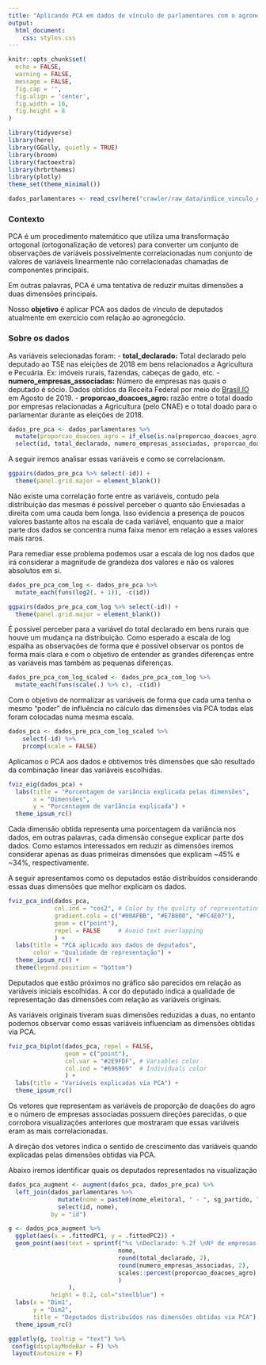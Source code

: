 ```yaml
---
title: "Aplicando PCA em dados de vínculo de parlamentares com o agronegócio"
output: 
  html_document:
    css: styles.css
---
```


```r
knitr::opts_chunk$set(
  echo = FALSE,
  warning = FALSE,
  message = FALSE,
  fig.cap = '',
  fig.align = 'center',
  fig.width = 10,
  fig.height = 8
)
```

```r
library(tidyverse)
library(here)
library(GGally, quietly = TRUE)
library(broom)
library(factoextra)
library(hrbrthemes)
library(plotly)
theme_set(theme_minimal())
```

```r
dados_parlamentares <- read_csv(here("crawler/raw_data/indice_vinculo_economico_agro.csv"), col_types = cols(id = "c"))
```

### Contexto

PCA é um procedimento matemático que utiliza uma transformação ortogonal (ortogonalização de vetores) para converter um conjunto de observações de variáveis possivelmente correlacionadas num conjunto de valores de variáveis linearmente não correlacionadas chamadas de componentes principais.

Em outras palavras, PCA é uma tentativa de reduzir muitas dimensões a duas dimensões principais.

Nosso **objetivo** é aplicar PCA aos dados de vínculo de deputados atualmente em exercício com relação ao agronegócio.

### Sobre os dados

As variáveis selecionadas foram:
- **total_declarado:** Total declarado pelo deputado ao TSE nas eleições de 2018 em bens relacionados a Agricultura e Pecuária. Ex: imóveis rurais, fazendas, cabeças de gado, etc.
- **numero_empresas_associadas:** Número de empresas nas quais o deputado é sócio. Dados obtidos da Receita Federal por meio do [Brasil.IO](brasil.io) em Agosto de 2019.
- **proporcao_doacoes_agro:** razão entre o total doado por empresas relacionadas a Agricultura (pelo CNAE) e o total doado para o parlamentar durante as eleições de 2018.
<!-- Adicione mais colunas conforme mais variáveis forem sendo calculadas -->

```r
dados_pre_pca <- dados_parlamentares %>% 
  mutate(proporcao_doacoes_agro = if_else(is.na(proporcao_doacoes_agro), 0, proporcao_doacoes_agro)) %>% 
  select(id, total_declarado, numero_empresas_associadas, proporcao_doacoes_agro)
```

A seguir iremos analisar essas variáveis e como se correlacionam.

```r
ggpairs(dados_pre_pca %>% select(-id)) +
  theme(panel.grid.major = element_blank())
```

Não existe uma correlação forte entre as variáveis, contudo pela distribuição das mesmas é possível perceber o quanto são Enviesadas a direita com uma cauda bem longa. Isso evidencia a presença de poucos valores bastante altos na escala de cada variável, enquanto que a maior parte dos dados se concentra numa faixa menor em relação a esses valores mais raros.

Para remediar esse problema podemos usar a escala de log nos dados que irá considerar a magnitude de grandeza dos valores e não os valores absolutos em si.

```r
dados_pre_pca_com_log <- dados_pre_pca %>% 
  mutate_each(funs(log2(. + 1)), -c(id))
```

```r
ggpairs(dados_pre_pca_com_log %>% select(-id)) +
  theme(panel.grid.major = element_blank())
```

É possível perceber para a variável do total declarado em bens rurais que houve um mudança na distribuição. Como esperado a escala de log espalha as observações de forma que é possível observar os pontos de forma mais clara e com o objetivo de entender as grandes diferenças entre as variáveis mas também as pequenas diferenças.

```r
dados_pre_pca_com_log_scaled <- dados_pre_pca_com_log %>% 
  mutate_each(funs(scale(.) %>% c), -c(id))
```

Com o objetivo de normalizar as variáveis de forma que cada uma tenha o mesmo "poder" de influência no cálculo das dimensões via PCA todas elas foram colocadas numa mesma escala.

```r
dados_pca <- dados_pre_pca_com_log_scaled %>% 
    select(-id) %>%
    prcomp(scale = FALSE) 
```

Aplicamos o PCA aos dados e obtivemos três dimensões que são resultado da combinação linear das variáveis escolhidas.

```r
fviz_eig(dados_pca) +
  labs(title = "Porcentagem de variância explicada pelas dimensões",
       x = "Dimensões",
       y = "Porcentagem de varîância explicada") +
  theme_ipsum_rc()
```

Cada dimensão obtida representa uma porcentagem da variância nos dados, em outras palavras, cada dimensão consegue explicar parte dos dados. Como estamos interessados em reduzir as dimensões iremos considerar apenas as duas primeiras dimensões que explicam ~45% e ~34%, respectivamente.

A seguir apresentamos como os deputados estão distribuídos considerando essas duas dimensões que melhor explicam os dados.

```r
fviz_pca_ind(dados_pca,
             col.ind = "cos2", # Color by the quality of representation
             gradient.cols = c("#00AFBB", "#E7B800", "#FC4E07"),
             geom = c("point"),
             repel = FALSE     # Avoid text overlapping
             ) +
  labs(title = "PCA aplicado aos dados de deputados",
       color = "Qualidade de representação") +
  theme_ipsum_rc() +
  theme(legend.position = "bottom")
```

Deputados que estão próximos no gráfico são parecidos em relação as variáveis iniciais escolhidas.
A cor do deputado indica a qualidade de representação das dimensões com relação as variáveis originais.

As variáveis originais tiveram suas dimensões reduzidas a duas, no entanto podemos observar como essas variáveis influenciam as dimensões obtidas via PCA.

```r
fviz_pca_biplot(dados_pca, repel = FALSE,
                geom = c("point"),
                col.var = "#2E9FDF", # Variables color
                col.ind = "#696969"  # Individuals color
                ) +
  labs(title = "Variáveis explicadas via PCA") +
  theme_ipsum_rc()
```

Os vetores que representam as variáveis de proporção de doações do agro e o número de empresas associadas possuem direções parecidas, o que corrobora visualizações anteriores que mostraram que essas variáveis eram as mais correlacionadas.

A direção dos vetores indica o sentido de crescimento das variáveis quando explicadas pelas dimensões obtidas via PCA.

Abaixo iremos identificar quais os deputados representados na visualização
```r
dados_pca_augment <- augment(dados_pca, dados_pre_pca) %>% 
  left_join(dados_parlamentares %>% 
              mutate(nome = paste0(nome_eleitoral, " - ", sg_partido, "/", uf)) %>% 
              select(id, nome),
            by = "id")
```

```r
g <- dados_pca_augment %>%
  ggplot(aes(x = .fittedPC1, y = .fittedPC2)) +
  geom_point(aes(text = sprintf("%s \nDeclarado: %.2f \nNº de empresas: %.2f \nDoações Agro: %s",
                               nome,
                               round(total_declarado, 2),
                               round(numero_empresas_associadas, 2),
                               scales::percent(proporcao_doacoes_agro)
                               )
                 ),
            height = 0.2, col="steelblue") +
  labs(x = "Dim1",
       y = "Dim2",
       title = "Deputados distribuídos nas dimensões obtidas via PCA") +
  theme_ipsum_rc()

ggplotly(g, tooltip = "text") %>%
 config(displayModeBar = F) %>%
 layout(autosize = F)
```

